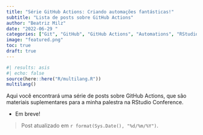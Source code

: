 ```yaml
---
title: "Série GitHub Actions: Criando automações fantásticas!"
subtitle: "Lista de posts sobre GitHub Actions"
author: "Beatriz Milz"
date: "2022-06-29 "
categories: ["Git", "GitHub", "GitHub Actions", "Automations", "RStudio"]
image: "featured.png"
toc: true
draft: true
---
```


```r
#| results: asis
#| echo: false
source(here::here("R/multilang.R"))
multilang()
```

Aqui você encontrará uma série de posts sobre GitHub Actions, que são materiais suplementares para a minha palestra na RStudio Conference.

-   Em breve!

> Post atualizado em `r format(Sys.Date(), "%d/%m/%Y")`.
